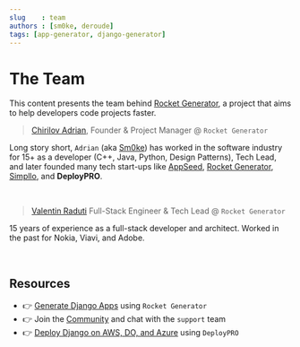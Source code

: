 ```yaml
---
slug    : team
authors : [sm0ke, deroude]
tags: [app-generator, django-generator]
---
```

# The Team 

This content presents the team behind [Rocket Generator](https://app-generator.dev/), a project that aims to help developers code projects faster. 

<!--truncate-->

> [Chirilov Adrian](https://www.linkedin.com/in/adi-chirilov/), Founder & Project Manager @ `Rocket Generator`

Long story short, `Adrian` (aka [Sm0ke](https://dev.to/sm0ke)) has worked in the software industry for 15+ as a developer (C++, Java, Python, Design Patterns), Tech Lead, 
and later founded many tech start-ups like [AppSeed](https://appseed.us/), [Rocket Generator](https://app-generator.dev/), [Simpllo](https://www.simpllo.com/), and **DeployPRO**. 

<br />

> [Valentin Raduti](https://github.com/deroude) Full-Stack Engineer & Tech Lead @ `Rocket Generator`

15 years of experience as a full-stack developer and architect. Worked in the past for Nokia, Viavi, and Adobe.

<br />

## Resources

- 👉 [Generate Django Apps](https://app-generator.dev/django/) using `Rocket Generator`
- 👉 Join the [Community](https://discord.gg/fZC6hup) and chat with the `support` team 
- 👉 [Deploy Django on AWS, DO, and Azure](https://www.docs.deploypro.dev/) using `DeployPRO`
